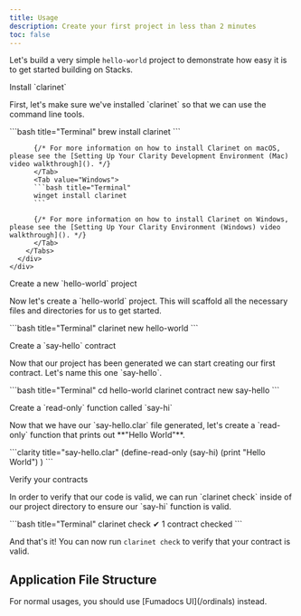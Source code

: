 ```yaml
---
title: Usage
description: Create your first project in less than 2 minutes
toc: false
---
```



Let's build a very simple `hello-world` project to demonstrate how easy it is to get started building on Stacks.

<div className='steps space-y-3'>
  <Step>
    <div className="flex justify-between">
      <div className="w-1/2 pr-10">
        <p className='text-lg font-bold m-0'>Install `clarinet`</p>
        <p>First, let's make sure we've installed `clarinet` so that we can use the command line tools.</p>
      </div>
      <div className="w-1/2">
        <Tabs id="os" items={['macOS', 'Windows']}>
          <Tab value="macOS">
          ```bash title="Terminal"
          brew install clarinet
          ```

          {/* For more information on how to install Clarinet on macOS, please see the [Setting Up Your Clarity Development Environment (Mac) video walkthrough](). */}
          </Tab>
          <Tab value="Windows">
          ```bash title="Terminal"
          winget install clarinet
          ```

          {/* For more information on how to install Clarinet on Windows, please see the [Setting Up Your Clarity Environment (Windows) video walkthrough](). */}
          </Tab>
        </Tabs>
      </div>
    </div>
  </Step>

  <Step>
    <div className="flex justify-between">
      <div className="w-1/2 pr-10">
        <p className='text-lg font-bold m-0'>Create a new `hello-world` project</p>
        <p>Now let's create a `hello-world` project. This will scaffold all the necessary files and directories for us to get started.</p>
      </div>
      <div className="w-1/2">
        ```bash title="Terminal"
        clarinet new hello-world
        ```
      </div>
    </div>
  </Step>

  <Step>
    <div className="flex justify-between">
      <div className="w-1/2 pr-10">
        <p className='text-lg font-bold m-0'>Create a `say-hello` contract</p>
        <p>Now that our project has been generated we can start creating our first contract. Let's name this one `say-hello`.</p>
      </div>
      <div className="w-1/2">
        ```bash title="Terminal"
        cd hello-world
        clarinet contract new say-hello
        ```
      </div>
    </div>
  </Step>

  <Step>
    <div className="flex justify-between">
      <div className="w-1/2 pr-10">
        <p className='text-lg font-bold m-0'>Create a `read-only` function called `say-hi`</p>
        <p>Now that we have our `say-hello.clar` file generated, let's create a `read-only` function that prints out **"Hello World"**.</p>
      </div>
      <div className="w-1/2">
        ```clarity title="say-hello.clar"
        (define-read-only (say-hi)
          (print "Hello World")
        )
        ```
      </div>
    </div>
  </Step>

  <Step>
    <div className="flex justify-between">
      <div className="w-1/2 pr-10">
        <p className='text-lg font-bold m-0'>Verify your contracts</p>
        <p>In order to verify that our code is valid, we can run `clarinet check` inside of our project directory to ensure our `say-hi` function is valid.</p>
      </div>
      <div className="w-1/2">
        ```bash title="Terminal"
        clarinet check
        ✔ 1 contract checked
        ```
      </div>
    </div>
  </Step>
</div>

And that's it! You can now run `clarinet check` to verify that your contract is valid. 

## Application File Structure

<Files>
  <Folder name="contracts" defaultOpen>
    <File name="say-hello.clar" />
  </Folder>
  <Folder name="settings">
    <File name="Devnet.toml" />
    <File name="Mainnet.toml" />
    <File name="Testnet.toml" />
  </Folder>
  <Folder name="tests" defaultOpen>
    <File name="say-hello.test.ts" />
  </Folder>
  <File name="Clarinet.toml" />
  <File name="..." />
</Files>

<Callout title="Tip">
  For normal usages, you should use [Fumadocs UI](/ordinals) instead.
</Callout>